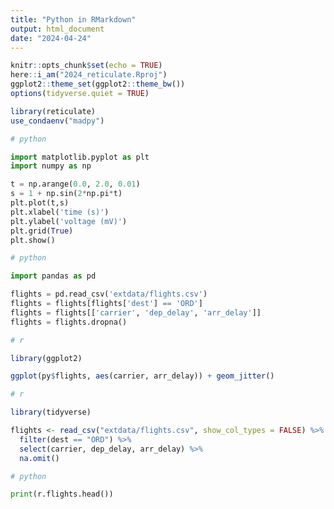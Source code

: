 ---
title: "Python in RMarkdown"
output: html_document
date: "2024-04-24"
---

```{r setup, include=FALSE}
knitr::opts_chunk$set(echo = TRUE)
here::i_am("2024_reticulate.Rproj")
ggplot2::theme_set(ggplot2::theme_bw())
options(tidyverse.quiet = TRUE)

library(reticulate)
use_condaenv("madpy")
```

```{python}
# python

import matplotlib.pyplot as plt
import numpy as np

t = np.arange(0.0, 2.0, 0.01)
s = 1 + np.sin(2*np.pi*t)
plt.plot(t,s)
plt.xlabel('time (s)')
plt.ylabel('voltage (mV)')
plt.grid(True)
plt.show()
```

```{python}
# python

import pandas as pd

flights = pd.read_csv('extdata/flights.csv')
flights = flights[flights['dest'] == 'ORD']
flights = flights[['carrier', 'dep_delay', 'arr_delay']]
flights = flights.dropna()
```

```{r, fig.width=7, fig.height=3}
# r

library(ggplot2)

ggplot(py$flights, aes(carrier, arr_delay)) + geom_jitter()
```

```{r}
# r

library(tidyverse)

flights <- read_csv("extdata/flights.csv", show_col_types = FALSE) %>%
  filter(dest == "ORD") %>%
  select(carrier, dep_delay, arr_delay) %>%
  na.omit()
```

```{python}
# python

print(r.flights.head())
```

